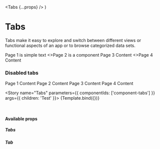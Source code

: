 
  <Tabs
    {...props}
  />
)

<Meta title="Components/Tabs" component={Tabs} />

# Tabs

Tabs make it easy to explore and switch between different views or functional aspects of an app or to browse categorized data sets.

<Canvas>
  <Tabs>
    <Tab title={'Page 1'}>Page 1 is simple text</Tab> 
    <Tab title={'Page 2'}><>Page 2 is a component</></Tab> 
    <Tab title={'Page 3'}>Page 3 Content</Tab> 
    <Tab title={'Page 4'}><>Page 4 Content</></Tab> 
  </Tabs>
</Canvas>

### Disabled tabs

<Canvas>
  <Tabs>
    <Tab title={'Page 1'}>Page 1 Content</Tab> 
    <Tab title={'Page 2'}>Page 2 Content</Tab> 
    <Tab title={'Page 3'} disabled>Page 3 Content</Tab> 
    <Tab title={'Page 4'} disabled>Page 4 Content</Tab> 
  </Tabs>
</Canvas>

<br />

<Story
  name="Tabs"
  parameters={{
    componentIds: ['component-tabs']
  }}
  args={{ children: 'Test' }}>
  {Template.bind({})}
</Story>

<br />

#### Available props
##### Tabs
<ArgsTable of={Tabs} />

##### Tab
<ArgsTable of={Tab} />

